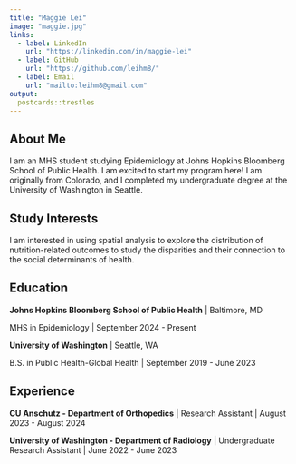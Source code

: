 ```yaml
---
title: "Maggie Lei"
image: "maggie.jpg"
links:
  - label: LinkedIn
    url: "https://linkedin.com/in/maggie-lei"
  - label: GitHub
    url: "https://github.com/leihm8/"
  - label: Email
    url: "mailto:leihm8@gmail.com"
output:
  postcards::trestles
---
```


## About Me

I am an MHS student studying Epidemiology at Johns Hopkins Bloomberg School of Public Health. I am excited to start my program here! I am originally from Colorado, and I completed my undergraduate degree at the University of Washington in Seattle.

## Study Interests

I am interested in using spatial analysis to explore the distribution of nutrition-related outcomes to study the disparities and their connection to the social determinants of health.

## Education

**Johns Hopkins Bloomberg School of Public Health** \| Baltimore, MD

MHS in Epidemiology \| September 2024 - Present

**University of Washington** \| Seattle, WA

B.S. in Public Health-Global Health \| September 2019 - June 2023

## Experience

**CU Anschutz - Department of Orthopedics** \| Research Assistant \| August 2023 - August 2024

**University of Washington - Department of Radiology** \| Undergraduate Research Assistant \| June 2022 - June 2023
